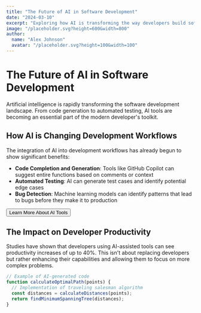 ```yaml
---
title: "The Future of AI in Software Development"
date: "2024-03-10"
excerpt: "Exploring how AI is transforming the way developers build software and what this means for the future of the industry."
image: "/placeholder.svg?height=600&width=800"
author:
  name: "Alex Johnson"
  avatar: "/placeholder.svg?height=100&width=100"
---
```


# The Future of AI in Software Development

Artificial intelligence is rapidly transforming the software development landscape. From code generation to automated testing, AI tools are becoming an essential part of the modern developer's toolkit.

## How AI is Changing Development Workflows

The integration of AI into development workflows has already begun to show significant benefits:

- **Code Completion and Generation**: Tools like GitHub Copilot can suggest entire functions based on comments or context
- **Automated Testing**: AI can generate test cases and identify potential edge cases
- **Bug Detection**: Machine learning models can identify patterns that lead to bugs before they make it to production

<Button>Learn More About AI Tools</Button>

## The Impact on Developer Productivity

Studies have shown that developers using AI-assisted tools can see productivity increases of up to 40%. This isn't about replacing developers but rather enhancing their capabilities and allowing them to focus on more complex problems.

```javascript
// Example of AI-generated code
function calculateOptimalPath(points) {
  // Implementation of traveling salesman algorithm
  const distances = calculateDistances(points);
  return findMinimumSpanningTree(distances);
}
```
